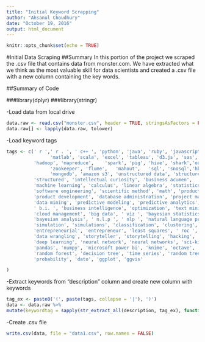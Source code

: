 ---
title: "Initial Keyword Scrapping"
author: "Ahsanul Choudhury"
date: "October 19, 2016"
output: html_document
---

```{r setup, include=FALSE}
knitr::opts_chunk$set(echo = TRUE)
```

#Initial Data Scraping
##Summary
In this portion of the project we scraped the .csv file that contains data from monster.com. We have extracted what we think as the most valuable skill for data scientists and created a .csv file with a new column containing the key words.


##Summary of Code

###library(dplyr)
###library(stringr)

-Load data from local drive

```{r load_data, include=TRUE}
data.raw <- read.csv("monster.csv", header = TRUE, stringsAsFactors = FALSE)
data.raw[] <- lapply(data.raw, tolower)
```

-Load keyword tags

```{r tags, include=TRUE}
tags <- c(' r ',' r . ', ' c++ ', 'python', 'java', 'ruby', 'javascript',
			    'matlab', 'scala', 'excel',	'tableau', 'd3.js', 'sas','spss',	'd3',
          'hadoop', 'mapreduce',	'spark', 'pig',	'hive',	'shark','oozie',
			    'zookeeper', 'flume',	'mahout',	'sql', 'snosql','hbase','cassandra',
			    'mongodb', 'amazon s3', 'unstructured data', 'structured data',
          'structured', 'intellectual curiosity', 'business acumen',                       'communication', 'data visualization', 'data munging',
          'machine learning', 'calculus', 'linear algebra', 'statistics',
          'software engineering', 'scientific method', 'math', 'product design',
          'product development', 'database administration', 'project management',
          'data mining', 'predictive modeling', 'predictive analytics', ' bi ',
          ' b.i. ', 'business intelligence', 'optimization', 'text mining',
          'cloud management', 'big data', ' viz ', 'bayesian statistics',
          'bayesian analysis', ' n.l.p ', ' nlp ', 'natural language processing',
          'simulation', 'simulations', 'classification', 'clustering',                     'regression', ' glm ', ' glms ', 'generalized linear models', 
          'entrepreneurial', 'entrepreneur', 'least squares', ' roc ', 
          'data wrangling', 'storyteller', 'storytelling', 'hacking',
          'deep learning', 'neural network', 'neural networks', 'sci-kit learn',
          'pandas', 'numpy', 'microsoft power bi', 'knime', 'octave',                      'rapidminer', 'minitab', 'stata', 'h20', 'curious', 'xlstat', '@risk',
          'random forest', 'decision tree', 'time series', 'random tree',
          'probability', 'dato', 'ggplot', 'ggvis'

)
```


-Extract keywords from "description" column and create new column with keywords

```{r keyword_tags, include=TRUE}
tag_ex <- paste0('(', paste(tags, collapse = '|'), ')')
data <- data.raw %>%
mutate(keywordtag = sapply(str_extract_all(description, tag_ex), function(x) paste(x, collapse=',')))
```

-Create .csv file

```{r csv, include=TRUE}
write.csv(data, file = "data1.csv", row.names = FALSE)
```

